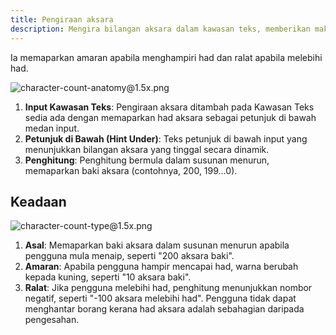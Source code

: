 ```yaml
---
title: Pengiraan aksara
description: Mengira bilangan aksara dalam kawasan teks, memberikan maklum balas masa nyata untuk membantu pengguna kekal dalam had yang ditetapkan.
---
```


Ia memaparkan amaran apabila menghampiri had dan ralat apabila melebihi had.

![character-count-anatomy@1.5x.png](/design/character-count-anatomy1.5x.png)

1. **Input Kawasan Teks**: Pengiraan aksara ditambah pada Kawasan Teks sedia ada dengan memaparkan had aksara sebagai petunjuk di bawah medan input.
2. **Petunjuk di Bawah (Hint Under)**: Teks petunjuk di bawah input yang menunjukkan bilangan aksara yang tinggal secara dinamik.
3. **Penghitung**: Penghitung bermula dalam susunan menurun, memaparkan baki aksara (contohnya, 200, 199...0).

## Keadaan

![character-count-type@1.5x.png](/design/character-count-type1.5x.png)

1. **Asal**: Memaparkan baki aksara dalam susunan menurun apabila pengguna mula menaip, seperti "200 aksara baki".
2. **Amaran**: Apabila pengguna hampir mencapai had, warna berubah kepada kuning, seperti "10 aksara baki".
3. **Ralat**: Jika pengguna melebihi had, penghitung menunjukkan nombor negatif, seperti "-100 aksara melebihi had". Pengguna tidak dapat menghantar borang kerana had aksara adalah sebahagian daripada pengesahan.
